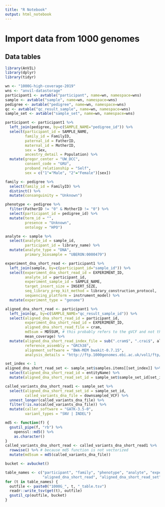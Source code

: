 ```yaml
---
title: "R Notebook"
output: html_notebook
---
```


# Import data from 1000 genomes

## Data tables

```r
library(AnVIL)
library(dplyr)
library(tidyr)
```

```r
wn <- "1000G-high-coverage-2019"
wns <- "anvil-datastorage"
participant1 <- avtable("participant", name=wn, namespace=wns)
sample <- avtable("sample", name=wn, namespace=wns)
pedigree <- avtable("pedigree", name=wn, namespace=wns)
qc <- avtable("qc_result_sample", name=wn, namespace=wns)
sample_set <- avtable("sample_set", name=wn, namespace=wns)
```

```r
participant <- participant1 %>%
  left_join(pedigree, by=c(SAMPLE_NAME="pedigree_id")) %>%
  select(participant_id = SAMPLE_NAME,
         family_id = FamilyID,
         paternal_id = FatherID,
         maternal_id = MotherID,
         sex = Sex,
         ancestry_detail = Population) %>%
  mutate(gregor_center = "UW_DCC",
         consent_code = "GRU",
         proband_relationship = "Self",
         sex = c("1"="Male", "2"="Female")[sex])
```

```r
family <- pedigree %>%
  select(family_id = FamilyID) %>%
  distinct() %>%
  mutate(consanguinity = "Unknown")
```

```r
phenotype <- pedigree %>%
  filter(FatherID != "0" & MotherID != "0") %>%
  select(participant_id = pedigree_id) %>%
  mutate(term_id = "",
         presence = "Unknown",
         ontology = "HPO")
```

```r
analyte <- sample %>%
  select(analyte_id = sample_id,
         participant_id = library_name) %>%
  mutate(analyte_type = "DNA",
         primary_biosample = "UBERON:0000479")
```

```r
experiment_dna_short_read <- participant1 %>%
  left_join(sample, by=c(participant_id="sample_id")) %>%
  select(experiment_dna_short_read_id = EXPERIMENT_ID,
         analyte_id = participant_id,
         experiment_sample_id = SAMPLE_NAME,
         target_insert_size = INSERT_SIZE,
         seq_library_prep_kit_method = library_construction_protocol,
         sequencing_platform = instrument_model) %>%
  mutate(experiment_type = "genome")
```

```r
aligned_dna_short_read <- participant1 %>%
  left_join(qc, by=c(SAMPLE_NAME="qc_result_sample_id")) %>%
  select(aligned_dna_short_read_id = participant_id,
         experiment_dna_short_read_id = EXPERIMENT_ID,
         aligned_dna_short_read_file = cram,
         md5sum = MD5SUM, # this probably refers to the gVCF and not the CRAM
         mean_coverage) %>%
  mutate(aligned_dna_short_read_index_file = sub(".cram$", ".crai$", aligned_dna_short_read_file),
         reference_assembly = "GRCh38",
         alignment_software = "BWA-MEM bwakit-0.7.15",
         analysis_details = "http://ftp.1000genomes.ebi.ac.uk/vol1/ftp/data_collections/1000G_2504_high_cov/NYGC_b38_pipeline_description.pdf")
```

```r
set_index <- 1
aligned_dna_short_read_set <- sample_set$samples.items[[set_index]] %>%
  select(aligned_dna_short_read_id = entityName) %>%
  mutate(aligned_dna_short_read_set_id = sample_set$sample_set_id[set_index])
```

```r
called_variants_dna_short_read1 <- sample_set %>%
  select(aligned_dna_short_read_set_id = sample_set_id, 
         called_variants_dna_file = downsampled_VCF) %>%
  unnest_longer(called_variants_dna_file) %>%
  filter(!is.na(called_variants_dna_file)) %>%
  mutate(caller_software = "GATK-3.5-0",
         variant_types = "SNV | INDEL")

md5 <- function(f) {
  gsutil_pipe(f, "rb") %>%
    openssl::md5() %>%
    as.character()
}
called_variants_dna_short_read <- called_variants_dna_short_read1 %>%
  rowwise() %>% # because md5 function is not vectorized
  mutate(md5sum = md5(called_variants_dna_file))
```

```r
bucket <- avbucket()

table_names <- c("participant", "family", "phenotype", "analyte", "experiment_dna_short_read",
                 "aligned_dna_short_read", "aligned_dna_short_read_set", "called_variants_dna_short_read")
for (t in table_names) {
  outfile <- paste0("1000G_", t, "_table.tsv")
  readr::write_tsv(get(t), outfile)
  gsutil_cp(outfile, bucket)
}
```
